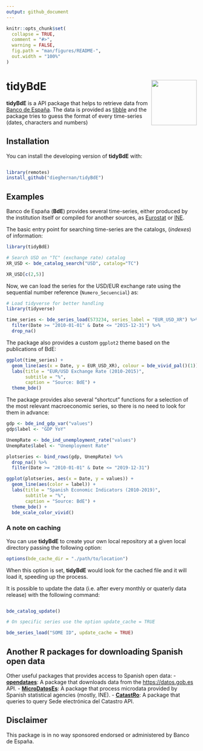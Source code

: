 ```yaml
---
output: github_document
---
```


<!-- README.md is generated from README.Rmd. Please edit that file -->

```r
knitr::opts_chunk$set(
  collapse = TRUE,
  comment = "#>",
  warning = FALSE,
  fig.path = "man/figures/README-",
  out.width = "100%"
)
```

# tidyBdE <img src="man/figures/logo.png" align="right" width="120" />

<!-- badges: start -->
<!-- badges: end -->

**tidyBdE** is a API package that helps to retrieve data from [Banco de España](hhttps://www.bde.es/webbde/en/estadis/infoest/descarga_series_temporales.html). 
The data is provided as [tibble](https://tibble.tidyverse.org/) and the package
tries to guess the format of every time-series (dates, characters and numbers)


## Installation

You can install the developing version of **tidyBdE** with:

``` r

library(remotes)
install_github("dieghernan/tidyBdE")
```

## Examples

Banco de España (**BdE**) provides several time-series, either produced by the institution itself or compiled for another sources, as [Eurostat](https://ec.europa.eu/eurostat) or [INE](https://www.ine.es/).

The basic entry point for searching time-series are the catalogs, (*indexes*) of information:

```r
library(tidyBdE)

# Search USD on "TC" (exchange rate) catalog
XR_USD <- bde_catalog_search("USD", catalog="TC")

XR_USD[c(2,5)]


```

Now, we can load the series for the USD/EUR exchange rate using the sequential number reference (`Numero_Secuencial`) as:

```r
# Load tidyverse for better handling
library(tidyverse)

time_series <- bde_series_load(573234, series_label = "EUR_USD_XR") %>%
  filter(Date >= "2010-01-01" & Date <= "2015-12-31") %>%
  drop_na()

```
The package also provides a custom `ggplot2` theme based on the publications of BdE:

```r


ggplot(time_series) +
  geom_line(aes(x = Date, y = EUR_USD_XR), colour = bde_vivid_pal()(1)) +
  labs(title = "EUR/USD Exchange Rate (2010-2015)",
       subtitle = "%",
       caption = "Source: BdE") +
  theme_bde() 

```

The package provides also several "shortcut" functions for a selection
of the most relevant macroeconomic series, so there is no need to look for them
in advance:

```r

gdp <- bde_ind_gdp_var("values")
gdp$label <- "GDP YoY"

UnempRate <- bde_ind_unemployment_rate("values")
UnempRate$label <- "Unemployment Rate"

plotseries <- bind_rows(gdp, UnempRate) %>%
  drop_na() %>%
  filter(Date >= "2010-01-01" & Date <= "2019-12-31")

ggplot(plotseries, aes(x = Date, y = values)) +
  geom_line(aes(color = label)) +
  labs(title = "Spanish Economic Indicators (2010-2019)",
       subtitle = "%",
       caption = "Source: BdE") +
  theme_bde() +
  bde_scale_color_vivid()

```


### A note on caching

You can use **tidyBdE** to create your own local repository at a given local directory passing the following option:

```r
options(bde_cache_dir = "./path/to/location")
```

When this option is set, **tidyBdE** would look for the cached file and it will load it, speeding up the process.

It is possible to update the data (i.e. after every monthly or quaterly data release) with the following command:

```r

bde_catalog_update()

# On specific series use the option update_cache = TRUE

bde_series_load("SOME ID", update_cache = TRUE)

```

## Another R packages for downloading Spanish open data

Other useful packages that provides access to Spanish open data:
- [**opendataes**](https://ropenspain.github.io/opendataes/): A package that downloads data from the <https://datos.gob.es> API.
- [**MicroDatosEs**](https://github.com/rOpenSpain/MicroDatosEs): A package that process microdata provided by Spanish statistical agencies (mostly, INE).
- [**CatastRo**](https://github.com/rOpenSpain/CatastRo): A package that queries to query Sede electrónica del Catastro API.

## Disclaimer

This package is in no way sponsored endorsed or administered by Banco de España.
